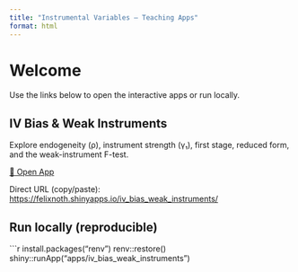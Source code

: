 ```yaml
---
title: "Instrumental Variables – Teaching Apps"
format: html
---
```


# Welcome

Use the links below to open the interactive apps or run locally.

## IV Bias & Weak Instruments

Explore endogeneity (ρ), instrument strength (γ₁), first stage, reduced form, and the weak-instrument F-test.

[🚀 Open App](https://felixnoth.shinyapps.io/iv_bias_weak_instruments/){target="_blank"}

Direct URL (copy/paste):  
<https://felixnoth.shinyapps.io/iv_bias_weak_instruments/>

## Run locally (reproducible)

```r
install.packages("renv")
renv::restore()
shiny::runApp("apps/iv_bias_weak_instruments")